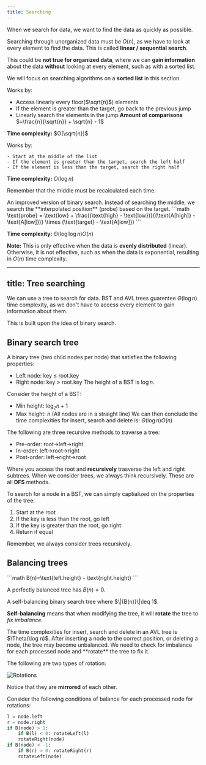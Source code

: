 ```yaml
---
title: Searching
---
```


When we search for data, we want to find the data as quickly as possible.

Searching through unorganized data must be $O(n)$, as we have to look at every element to find the data. This is called **linear / sequential search**.

This could be **not true for organized data**, where we can **gain information** about the data **without** looking at every element, such as with a sorted list.

We will focus on searching algorithms on a **sorted list** in this section.


<Block variant="primary" title="Jump search">
Works by:

- Access linearly every floor($\sqrt{n}$) elements
- If the element is greater than the target, go back to the previous jump
- Linearly search the elements in the jump
**Amount of comparisons** $=\frac{n}{\sqrt{n}} + \sqrt{n} - 1$

**Time complexity:** $O(\sqrt{n})$
</Block>



<Block variant="primary" title="Binary search">
Works by:

    - Start at the middle of the list
    - If the element is greater than the target, search the left half
    - If the element is less than the target, search the right half

**Time complexity:**  $O(\log n)$

Remember that the middle must be recalculated each time.
</Block>



<Block variant="secondary" title="Interpolation search">
An improved version of binary search. Instead of searching the middle, we search the **interpolated position** (probe) based on the target.
```math
\text{probe} = \text{low} + \frac{(\text{high} - \text{low})}{(\text{A[high]} - \text{A[low]})} \times (\text{target} - \text{A[low]})
```

**Time complexity:** $\Theta(\log \log n) O(n)$

**Note:** This is only effective when the data is **evenly distributed** (linear). Otherwise, it is not effective, such as when the data is exponential, resulting in $O(n)$ time complexity.
</Block>


---
title: Tree searching
---

We can use a tree to search for data. BST and AVL trees guarentee $\Theta(\log n)$ time complexity, as we don't have to access every element to gain information about them.

This is built upon the idea of binary search.


## Binary search tree



<Block variant="primary" title="Binary search tree (BST)">
A binary tree (two child nodes per node) that satisfies the following properties:

- Left node: key $\leq$ root.key
- Right node: key $>$ root.key
The height of a BST is $\log n$.
</Block>



<Block variant="secondary" title="Time complexities">
Consider the height of a BST:

- Min height: $\log_2 n + 1$
- Max height: $n$ (All nodes are in a straight line)
We can then conclude the time complexities for insert, search and delete is: $\Theta(\log n) O(n)$
</Block>



<Block variant="secondary" title="Traversal methods">
The following are three recursive methods to traverse a tree:

- Pre-order: root$\to$left$\to$right
- In-order: left$\to$root$\to$right
- Post-order: left$\to$right$\to$root

Where you access the root and **recursively** trasverse the left and right subtrees. When we consider trees, we always think recursively. These are all **DFS** methods.
</Block>


To search for a node in a BST, we can simply captialized on the properties of the tree:

1. Start at the root
2. If the key is less than the root, go left
3. If the key is greater than the root, go right
4. Return if equal

Remember, we always consider trees recursively.


## Balancing trees



<Block variant="knowledge" title="The balance factor">
```math
B(n)=\text{left.height} - \text{right.height}
```

A perfectly balanced tree has $B(n)=0$.
</Block>



<Block variant="primary" title="AVL tree">
A self-balancing binary search tree where $\|{B(n)}\|\leq 1$.

**Self-balancing** means that when modifying the tree, it will **rotate** the tree to *fix imbalance*.
</Block>



<Block variant="secondary" title="Time complexities">
The time complexities for insert, search and delete in an AVL tree is $\Theta(\log n)$.
</Block>



<Block variant="secondary" title="Rotations">
After inserting a node to the correct position, or deleting a node, the tree may become unbalanced. We need to check for imbalance for each processed node and **rotate** the tree to fix it.

The following are two types of rotation:

![Rotations](./img/rotations.png)

Notice that they are **mirrored** of each other.

Consider the following conditions of balance for each processed node for rotations:

```python
l = node.left
r = node.right
if B(node) > 1:
    if B(l) < 0: rotateLeft(l)
    rotateRight(node)
if B(node) < -1:
    if B(r) > 0: rotateRight(r)
    rotateLeft(node)
```


</Block>
